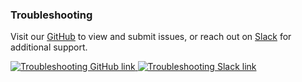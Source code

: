 
### Troubleshooting

Visit our [GitHub](https://github.com/carbon-design-system/ibm-security) to view and submit issues, or reach out on [Slack](https://app.slack.com/client/T1V6D3RT7/CRV39QKP0) for additional support.

<Row>
  <Column>
    <a
      className="storybook__link--image"
      href="https://github.com/carbon-design-system/ibm-security"
      rel="noopener noreferrer"
      target="_blank"
    >
      <img alt="Troubleshooting GitHub link" src={github} />
    </a>
  </Column>

  <Column>
    <a className="storybook__link--image" href="https://app.slack.com/client/T1V6D3RT7/CRV39QKP0" rel="noopener noreferrer" target="_blank">
      <img alt="Troubleshooting Slack link" src={slack} />
    </a>
  </Column>
</Row>
